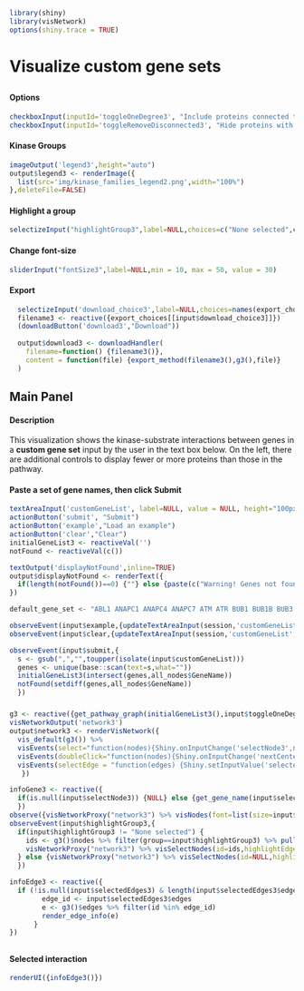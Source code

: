 ```r
library(shiny)
library(visNetwork)
options(shiny.trace = TRUE)
```
# Visualize custom gene sets
##  {.sidebar data-width="200"}
#### Options
```r
checkboxInput(inputId='toggleOneDegree3', "Include proteins connected to those in the gene set", value = FALSE)
checkboxInput(inputId='toggleRemoveDisconnected3', "Hide proteins with no known interactions in the gene set", value = TRUE)
```

#### Kinase Groups
```r
imageOutput('legend3',height="auto")
output$legend3 <- renderImage({
  list(src='img/kinase_families_legend2.png',width="100%")
},deleteFile=FALSE)
```
#### Highlight a group
```r
selectizeInput("highlightGroup3",label=NULL,choices=c("None selected",colors$Group),selected="None selected")
```
#### Change font-size
``` r
sliderInput("fontSize3",label=NULL,min = 10, max = 50, value = 30)
```
#### Export
```r
  selectizeInput('download_choice3',label=NULL,choices=names(export_choices))
  filename3 <- reactive({export_choices[[input$download_choice3]]})
  (downloadButton('download3',"Download"))
  
  output$download3 <- downloadHandler(
    filename=function() {filename3()},
    content = function(file) {export_method(filename3(),g3(),file)}
  )
```

## Main Panel
#### Description
This visualization shows the kinase-substrate interactions between genes in a <b>custom gene set</b> input by the user in the text box below. On the left, there are additional controls to display fewer or more proteins than those in the pathway.

#### Paste a set of gene names, then click Submit
```r


textAreaInput('customGeneList', label=NULL, value = NULL, height="100px",width = "98%")
actionButton('submit', "Submit")
actionButton('example',"Load an example")
actionButton('clear',"Clear")
initialGeneList3 <- reactiveVal('')
notFound <- reactiveVal(c())

textOutput('displayNotFound',inline=TRUE)
output$displayNotFound <- renderText({
  if(length(notFound())==0) {""} else {paste(c("Warning! Genes not found: ",notFound()))}
})

default_gene_set <- "ABL1 ANAPC1 ANAPC4 ANAPC7 ATM ATR BUB1 BUB1B BUB3 CCNA2 CCNB1 CCND1 CCND2 CCND3 CCNE1 CDC14A CDC16 CDC20 CDC23 CDC25A CDC25B CDC25C CDC27 CDC6 CDC7 CDK1 CDK2 CDK4 CDK6 CDK7 CDKN1A CDKN1B CDKN2A CDKN2D CHEK1 CHEK2 DBF4 E2F1 E2F3 EP300 ESPL1 FZR1 GSK3B HDAC2 MAD1L1 MAD2L1 MCM2 MCM3 MCM4 MCM5 MCM7 MDM2 MYC ORC1 ORC2 ORC6 PKMYT1 PLK1 PRKDC PTTG1 PTTG2 RAD21 RB1 RBL1 RBL2 SKP2 SMAD2 SMAD3 SMAD4 SMC1A SMC3 TFDP1 TP53 TTK WEE1 WEE2"

observeEvent(input$example,{updateTextAreaInput(session,'customGeneList', value=paste(default_gene_set))})
observeEvent(input$clear,{updateTextAreaInput(session,'customGeneList', value="")})

observeEvent(input$submit,{
  s <- gsub(",","",toupper(isolate(input$customGeneList)))
  genes <- unique(base::scan(text=s,what=""))
  initialGeneList3(intersect(genes,all_nodes$GeneName))
  notFound(setdiff(genes,all_nodes$GeneName))
  })

```
##### {}
### {}
```r
g3 <- reactive({get_pathway_graph(initialGeneList3(),input$toggleOneDegree3,input$toggleRemoveDisconnected3)})
visNetworkOutput('network3')
output$network3 <- renderVisNetwork({
  vis_default(g3()) %>%
  visEvents(select="function(nodes){Shiny.onInputChange('selectNode3',nodes.nodes);}") %>%
  visEvents(doubleClick="function(nodes){Shiny.onInputChange('nextCenterNode',nodes.nodes)}") %>%
  visEvents(selectEdge = "function(edges) {Shiny.setInputValue('selectedEdges3', edges);}")
   })

infoGene3 <- reactive({
  if(is.null(input$selectNode3)) {NULL} else {get_gene_name(input$selectNode3)}
  })
observe({visNetworkProxy("network3") %>% visNodes(font=list(size=input$fontSize3))})
observeEvent(input$highlightGroup3,{
  if(input$highlightGroup3 != "None selected") {
    ids <- g3()$nodes %>% filter(group==input$highlightGroup3) %>% pull(id)
    visNetworkProxy("network3") %>% visSelectNodes(id=ids,highlightEdges=F,clickEvent=T) 
  } else {visNetworkProxy("network3") %>% visSelectNodes(id=NULL,highlightEdges=F,clickEvent=T)}
  })

infoEdge3 <- reactive({
  if (!is.null(input$selectedEdges3) & length(input$selectedEdges3$edges)==1) {
        edge_id <- input$selectedEdges3$edges
        e <- g3()$edges %>% filter(id %in% edge_id)
        render_edge_info(e)
      }
})

```

##  {data-width="200"}
#### Selected interaction
```r
renderUI({infoEdge3()})
```
